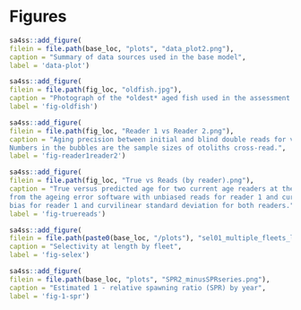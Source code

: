 \clearpage
# Figures

<!-- ====================================================================== --> 
<!-- ******************* Data Used in the Model *************************** --> 
<!-- ====================================================================== --> 


```r
sa4ss::add_figure(
filein = file.path(base_loc, "plots", "data_plot2.png"), 
caption = "Summary of data sources used in the base model",
label = 'data-plot')
```	


<!-- ====================================================================== -->  
<!-- ****************** Catches Used in the Model ************************* --> 
<!-- ====================================================================== -->  


<!-- ======================================================================= -->
<!-- ***********  Recreational and Commercial Length Samples *************** --> 
<!-- ======================================================================= -->


<!-- ====================================================================== -->
<!-- ************** NWFSC HKL Index & Length Sample  ********************** --> 
<!-- ====================================================================== -->



<!-- ====================================================================== -->
<!-- ****************  NWFSC WCGBTS Length Samples   ********************** --> 
<!-- ====================================================================== -->



<!-- ====================================================================== -->
<!-- *************************     Biology     **************************** --> 
<!-- ====================================================================== -->


```r
sa4ss::add_figure(
filein = file.path(fig_loc, "oldfish.jpg"), 
caption = "Photograph of the *oldest* aged fish used in the assessment with annuli marked by B. Kamikawa (NWFSC).",
label = 'fig-oldfish')
```

```r
sa4ss::add_figure(
filein = file.path(fig_loc, "Reader 1 vs Reader 2.png"), 
caption = "Aging precision between initial and blind double reads for vermilion. 
Numbers in the bubbles are the sample sizes of otoliths cross-read.",
label = 'fig-reader1reader2')
```	

```r
sa4ss::add_figure(
filein = file.path(fig_loc, "True vs Reads (by reader).png"), 
caption = "True versus predicted age for two current age readers at the NWFSC 
from the ageing error software with unbiased reads for reader 1 and curvilinear 
bias for reader 1 and curvilinear standard deviation for both readers.",
label = 'fig-truereads')
```	


<!-- ====================================================================== -->
<!-- *********************    Selectivity            ********************** --> 
<!-- ====================================================================== -->

```r
sa4ss::add_figure(
filein = file.path(paste0(base_loc, "/plots"), "sel01_multiple_fleets_length1.png"), 
caption = "Selectivity at length by fleet",
label = 'fig-selex')
```


<!-- ================================================================= -->
<!-- ****************** Model Diagnostics **************************** --> 
<!-- ================================================================= -->


<!-- ====================================================================== -->
<!-- ****************** Fit to the Length Data **************************** --> 
<!-- ====================================================================== -->


<!-- ======================================================================= -->
<!-- **************************** Time Series ****************************** --> 
<!-- ======================================================================= -->






<!-- ======================================================================= -->
<!-- ************************** Recruitment ******************************** --> 
<!-- ======================================================================= -->




<!-- ======================================================================= -->
<!-- *********************** Reference Points ****************************** --> 
<!-- ======================================================================= -->


```r
sa4ss::add_figure(
filein = file.path(base_loc, "plots", "SPR2_minusSPRseries.png"), 
caption = "Estimated 1 - relative spawning ratio (SPR) by year",
label = 'fig-1-spr')
```




<!-- ======================================================================= -->
<!-- **************************   Sensitivity  ***************************** --> 
<!-- ======================================================================= -->





<!-- ======================================================================= -->
<!-- ************************** Likelihood Profile ************************* --> 
<!-- ======================================================================= -->






<!-- ======================================================================= -->
<!-- *******************     Retrospectives    ***************************** --> 
<!-- ======================================================================= -->







\newpage


